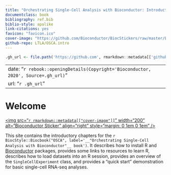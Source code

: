 ```yaml
--- 
title: "Orchestrating Single-Cell Analysis with Bioconductor: Introduction"
documentclass: book
bibliography: ref.bib
biblio-style: apalike
link-citations: yes
favicon: "favicon.ico"
cover-image: "https://github.com/Bioconductor/BiocStickers/raw/master/Bioconductor/Bioconductor-serial.gif"
github-repo: LTLA/OSCA.intro
---
```


```r
.gh_url <- file.path('https://github.com', rmarkdown::metadata[['github-repo']])
```

---
date: "`r rebook::openingDetails(Copyright='Bioconductor, 2020', Source=.gh_url)`"
url: "`r .gh_url`"
---

# Welcome {-}

<a href="https://bioconductor.org"><img src="`r rmarkdown::metadata[["cover-image"]]`" width="200" alt="Bioconductor Sticker" align="right" style="margin: 0 1em 0 1em" /></a> 

This site contains the introductory chapters for the `r BiocStyle::Biocbook("OSCA", label='__"Orchestrating Single-Cell Analysis with Bioconductor"__ book')`.
It describes how to install R and [Bioconductor](https://bioconductor.org) packages, provides some links to resources to learn R,
describes how to load datasets into an R session, provides an overview of the `SingleCellExperiment` class,
and provides a "quick start" demonstration for basic single-cell RNA-seq analyses.
